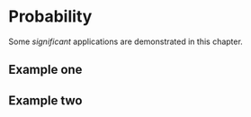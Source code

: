# Probability {#probability}

Some _significant_ applications are demonstrated in this chapter.

## Example one

## Example two
